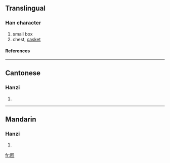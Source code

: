 {{see|匭}}

==Translingual==
===Han character===
{{Han char|rn=22|rad=匚|as=06|sn=8|four=|canj=尸大手弓 (SKQN)}}
# small box
# chest, [[casket]]
====References====
{{Han ref|kx=0153.341|hdz=10085.100|uh=5326|ud=21286}}
----
==Cantonese==
===Hanzi===
{{yue-hanzi|jyut=|y=gwai2}}
# {{defn|Cantonese}}
----
==Mandarin==
===Hanzi===
{{cmn-hanzi|tra=匭|pin=[[guǐ]] (gui3)|wg=kuei<sup>3</sup>}}
# {{defn|Mandarin}}

[[fr:匦]]